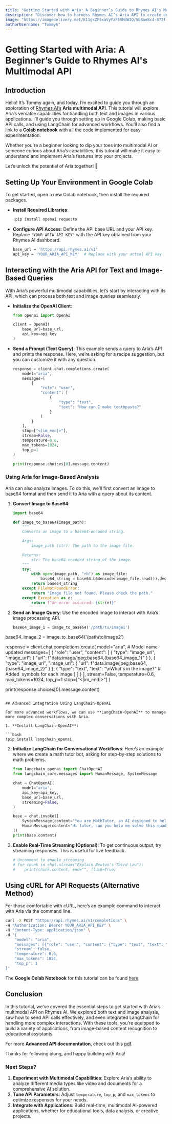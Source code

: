 ```yaml
---
title: "Getting Started with Aria: A Beginner’s Guide to Rhymes AI's Multimodal API"
description: "Discover how to harness Rhymes AI’s Aria API to create dynamic, multimodal applications that understand text and images—all from Google Colab."
image: "https://imagedelivery.net/K11gkZF3xaVyYzFESMdWIQ/5b8ae8c4-872f-4f6c-576a-7b72f5f2c200/full"
authorUsername: "TommyA"
---
```


# Getting Started with Aria: A Beginner’s Guide to Rhymes AI's Multimodal API

## Introduction

Hello! It’s Tommy again, and today, I’m excited to guide you through an exploration of [Rhymes AI’s](https://lablab.ai/tech/rhymes-ai) **Aria multimodal API**. This tutorial will explore Aria’s versatile capabilities for handling both text and images in various applications. I’ll guide you through setting up in Google Colab, making basic API calls, and using LangChain for advanced workflows. You’ll also find a link to a **Colab notebook** with all the code implemented for easy experimentation.

Whether you're a beginner looking to dip your toes into multimodal AI or someone curious about Aria’s capabilities, this tutorial will make it easy to understand and implement Aria’s features into your projects.

Let’s unlock the potential of Aria together! 🚀

## Setting Up Your Environment in Google Colab

To get started, open a new Colab notebook, then install the required packages.

- **Install Required Libraries**:

  ```bash
  !pip install openai requests
  ```

- **Configure API Access**: Define the API base URL and your API key. Replace `'YOUR_ARIA_API_KEY'` with the API key obtained from your Rhymes AI dashboard.

  ```bash
  base_url = 'https://api.rhymes.ai/v1'
  api_key = 'YOUR_ARIA_API_KEY'  # Replace with your actual API key
  ```

## Interacting with the Aria API for Text and Image-Based Queries

With Aria’s powerful multimodal capabilities, let’s start by interacting with its API, which can process both text and image queries seamlessly.

- **Initialize the OpenAI Client**:

  ```python
  from openai import OpenAI

  client = OpenAI(
      base_url=base_url,
      api_key=api_key
  )
  ```

- **Send a Prompt (Text Query)**: This example sends a query to Aria’s API and prints the response. Here, we’re asking for a recipe suggestion, but you can customize it with any question.

  ```python
  response = client.chat.completions.create(
      model="aria",
      messages=[
          {
              "role": "user",
              "content": [
                  {
                      "type": "text",
                      "text": "How can I make toothpaste?"
                  }
              ]
          }
      ],
      stop=["<|im_end|>"],
      stream=False,
      temperature=0.6,
      max_tokens=1024,
      top_p=1
  )

  print(response.choices[0].message.content)
  ```

### Using Aria for Image-Based Analysis

Aria can also analyze images. To do this, we’ll first convert an image to base64 format and then send it to Aria with a query about its content.

1. **Convert Image to Base64**:

   ```python
   import base64

   def image_to_base64(image_path):
       """
       Converts an image to a base64-encoded string.

       Args:
           image_path (str): The path to the image file.

       Returns:
           str: The base64-encoded string of the image.
       """
       try:
           with open(image_path, "rb") as image_file:
               base64_string = base64.b64encode(image_file.read()).decode("utf-8")
           return base64_string
       except FileNotFoundError:
           return "Image file not found. Please check the path."
       except Exception as e:
           return f"An error occurred: {str(e)}"
   ```

2. **Send an Image Query**: Use the encoded image to interact with Aria’s image processing API.

   ```python
   base64_image_1 = image_to_base64('/path/to/image1')
base64_image_2 = image_to_base64('/path/to/image2')

response = client.chat.completions.create(
    model="aria",  # Model name updated
    messages=[
        {
            "role": "user",
            "content": [
                {
                    "type": "image_url",
                    "image_url": {
                        "url": f"data:image/jpeg;base64,{base64_image_1}"
                    }
                },
                {
                    "type": "image_url",
                    "image_url": {
                        "url": f"data:image/jpeg;base64,{base64_image_2}"
                    }
                },
                {
                    "type": "text",
                    "text": "<image><image>\nWhat's in the image?"  # Added <image> symbols for each image
                }
            ]
        }
    ],
    stream=False,
    temperature=0.6,
    max_tokens=1024,
    top_p=1
    stop=["<|im_end|>"]
)

   print(response.choices[0].message.content)
   ```

## Advanced Integration Using LangChain-OpenAI

For more advanced workflows, we can use **LangChain-OpenAI** to manage more complex conversations with Aria.

1. **Install LangChain-OpenAI**:

   ```bash
   !pip install langchain_openai
   ```

2. **Initialize LangChain for Conversational Workflows**: Here’s an example where we create a math tutor bot, asking for step-by-step solutions to math problems.

   ```python
   from langchain_openai import ChatOpenAI
   from langchain_core.messages import HumanMessage, SystemMessage

   chat = ChatOpenAI(
       model="aria",
       api_key=api_key,
       base_url=base_url,
       streaming=False,
   )

   base = chat.invoke([
       SystemMessage(content="You are MathTutor, an AI designed to help students with math problems. Provide clear, step-by-step solutions and explanations."),
       HumanMessage(content="Hi tutor, can you help me solve this quadratic equation: x^2 - 5x + 6 = 0?")
   ])
   print(base.content)
   ```

3. **Enable Real-Time Streaming (Optional)**: To get continuous output, try streaming responses. This is useful for live feedback.

   ```python
   # Uncomment to enable streaming
   # for chunk in chat.stream("Explain Newton's Third Law"):
   #    print(chunk.content, end="", flush=True)
   ```

## Using cURL for API Requests (Alternative Method)

For those comfortable with cURL, here’s an example command to interact with Aria via the command line.

```bash
curl -X POST "https://api.rhymes.ai/v1/completions" \
-H "Authorization: Bearer YOUR_ARIA_API_KEY" \
-H "Content-Type: application/json" \
-d '{
    "model": "aria",
    "messages": [{"role": "user", "content": {"type": "text", "text": "How can I make toothpaste?"}}],
    "stream": false,
    "temperature": 0.6,
    "max_tokens": 1024,
    "top_p": 1
}'
```

The **Google Colab Notebook** for this tutorial can be found [here](https://colab.research.google.com/drive/1D9exd8HzqswZHYa9W-YyyrRkUXMKYTUa?usp=sharing).

## Conclusion

In this tutorial, we’ve covered the essential steps to get started with Aria’s multimodal API on Rhymes AI. We explored both text and image analysis, saw how to send API calls effectively, and even integrated LangChain for handling more complex interactions. With these tools, you’re equipped to build a variety of applications, from image-based content recognition to educational assistants.

For more **Advanced API documentation**, check out this [pdf](https://drive.google.com/file/d/1mAFTTicG_Egdb_Jtan1wvgCN6lxGD5Yc/view?usp=sharing).

Thanks for following along, and happy building with Aria!

### Next Steps?

1. **Experiment with Multimodal Capabilities**: Explore Aria’s ability to analyze different media types like video and documents for a comprehensive AI solution.
2. **Tune API Parameters**: Adjust `temperature`, `top_p`, and `max_tokens` to optimize responses for your needs.
3. **Integrate with Applications**: Build real-time, multimodal AI-powered applications, whether for educational tools, data analysis, or creative projects.

